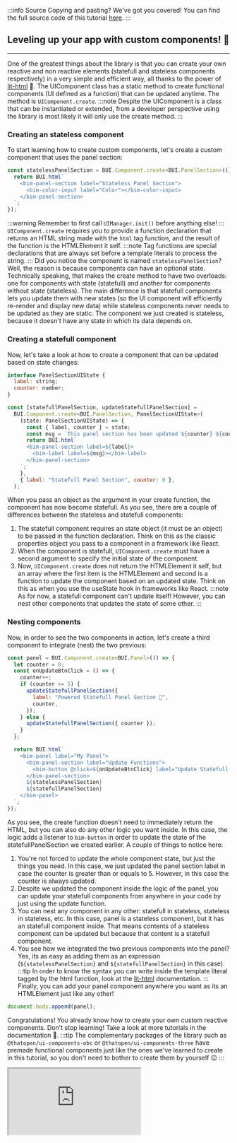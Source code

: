 :::info Source
Copying and pasting? We've got you covered! You can find the full source code of this tutorial [here](https://github.com/ThatOpen/engine_ui-components/blob/main/packages/core/src/core/Component/example.ts).
:::

## Leveling up your app with custom components! 🔌
---
One of the greatest things about the library is that you can create your own reactive and non reactive elements (statefull and stateless components respectively) in a very simple and efficient way, all thanks to the power of [lit-html](https://lit.dev/docs/libraries/standalone-templates/) 💪. 
The UIComponent class has a static method to create functional components (UI defined as a function) that can be updated anytime. The method is `UIComponent.create`.
:::note
Despite the UIComponent is a class that can be instantiated or extended, from a developer perspective using the library is most likely it will only use the create method.
:::
### Creating an stateless component
To start learning how to create custom components, let's create a custom component that uses the panel section:

```js
const statelessPanelSection = BUI.Component.create<BUI.PanelSection>(() => {
  return BUI.html`
    <bim-panel-section label="Stateless Panel Section">
      <bim-color-input label="Color"></bim-color-input>
    </bim-panel-section>
  `;
});
```
:::warning
Remember to first call `UIManager.init()` before anything else!
:::
`UIComponent.create` requires you to provide a function declaration that returns an HTML string made with the `html` tag function, and the result of the function is the HTMLElement it self. 
:::note
Tag functions are special declarations that are always set before a template literals to process the string.
:::
Did you notice the component is named `statelessPanelSection`? Well, the reason is because components can have an optional state. Technically speaking, that makes the create method to have two overloads: one for components with state (statefull) and another for components without state (stateless). 
The main difference is that statefull components lets you update them with new states (so the UI component will efficiently re-render and display new data) while stateless components never needs to be updated as they are static.
The component we just created is stateless, because it doesn't have any state in which its data depends on. 
### Creating a statefull component
Now, let's take a look at how to create a component that can be updated based on state changes:

```js
interface PanelSectionUIState {
  label: string;
  counter: number;
}

const [statefullPanelSection, updateStatefullPanelSection] =
  BUI.Component.create<BUI.PanelSection, PanelSectionUIState>(
    (state: PanelSectionUIState) => {
      const { label, counter } = state;
      const msg = `This panel section has been updated ${counter} ${counter === 1 ? "time" : "times"}`;
      return BUI.html`
      <bim-panel-section label=${label}>
        <bim-label label=${msg}></bim-label>
      </bim-panel-section>
    `;
    },
    { label: "Statefull Panel Section", counter: 0 },
  );
```
When you pass an object as the argument in your create function, the component has now become statefull. As you see, there are a couple of differences between the stateless and statefull components:
1. The statefull component requires an state object (it must be an object) to be passed in the function declaration. Think on this as the classic properties object you pass to a component in a framework like React.
2. When the component is statefull, `UIComponent.create` must have a second argument to specify the initial state of the component.
3. Now, `UIComponent.create` does not return the HTMLElement it self, but an array where the first item is the HTMLElement and second is a function to update the component based on an updated state. Think on this as when you use the useState hook in frameworks like React.
:::note
As for now, a statefull component can't update itself! However, you can nest other components that updates the state of some other.
:::
### Nesting components
Now, in order to see the two components in action, let's create a third component to integrate (nest) the two previous:

```js
const panel = BUI.Component.create<BUI.Panel>(() => {
  let counter = 0;
  const onUpdateBtnClick = () => {
    counter++;
    if (counter >= 5) {
      updateStatefullPanelSection({
        label: "Powered Statefull Panel Section 💪",
        counter,
      });
    } else {
      updateStatefullPanelSection({ counter });
    }
  };

  return BUI.html`
    <bim-panel label="My Panel">
      <bim-panel-section label="Update Functions">
        <bim-button @click=${onUpdateBtnClick} label="Update Statefull Section"></bim-button>
      </bim-panel-section>
      ${statelessPanelSection}
      ${statefullPanelSection}
    </bim-panel>
  `;
});
```
As you see, the create function doesn't need to immediately return the HTML, but you can also do any other logic you want inside. In this case, the logic adds a listener to `bim-button` in order to update the state of the statefullPanelSection we created earlier. A couple of things to notice here: 
1. You're not forced to update the whole component state, but just the things you need. In this case, we just updated the panel section label in case the counter is greater than or equals to 5. However, in this case the counter is always updated.
2. Despite we updated the component inside the logic of the panel, you can update your statefull components from anywhere in your code by just using the update function.
3. You can nest any component in any other: statefull in stateless, stateless in stateless, etc. In this case, panel is a stateless component, but it has an statefull component inside. That means contents of a stateless component can be updated but because that content is a statefull component.
4. You see how we integrated the two previous components into the panel? Yes, its as easy as adding them as an expression (`${statelessPanelSection}` and `${statefullPanelSection}` in this case).
:::tip
In order to know the syntax you can write inside the template literal tagged by the html function, look at the [lit-html](https://lit.dev/docs/templates/overview/) documentation.
:::
Finally, you can add your panel component anywhere you want as its an HTMLElement just like any other!

```js
document.body.append(panel);
```
Congratulations! You already know how to create your own custom reactive components. Don't stop learning! Take a look at more tutorials in the documentation 🙂.
:::tip
The complementary packages of the library such as `@thatopen/ui-components-obc` or `@thatopen/ui-components-three` have premade functional components just like the ones we've learned to create in this tutorial, so you don't need to bother to create them by yourself 😉 
:::



<iframe src="https://thatopen.github.io/engine_ui-components/examples/Component"></iframe>